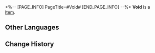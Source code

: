 <%-- [PAGE_INFO]
PageTitle=#Void#
[END_PAGE_INFO] --%>
{{Item Infobox
|id          = 20004
|image       = Item Void.png
|type        = 
|invCategory = Light Cone
|rarity      = 3
|effect      = Light Cone for the Path of {{Color|h|Nihility}}. The Light Cone ability is only effective for characters of this Path.
|description = A drop of strength condensed from time itself. All the seemingly insignificant moments come together to form the magnificent choir of fate.
}}
{{Description|''"He stared into the void, hanging high like the dark sun at the end of all matter, or a mouth that answered all questions. It said: ███ █ ███ ██ The answer couldn't be expressed in any human language, but could be understood by all."''}}
'''Void''' is a [[Item]].

==Other Languages==
{{Other Languages
|en   = Void
|zhs  = 幽邃
|zht  = 幽邃
|ja   = {{Rubi|幽邃|ゆうすい}}
|ko   = 그윽
|es   = Vacío
|fr   = Néant
|ru   = Пустота
|th   = Void
|vi   = Tĩnh Mịch
|de   = Leere
|id   = Void
|pt   = Vazio
}}

==Change History==
{{Change History|2.0}}
